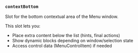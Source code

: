 ### `contextBottom`

Slot for the bottom contextual area of the Menu window.

This slot lets you:
- Place extra content below the list (hints, final actions)
- Show dynamic blocks depending on window/selection state
- Access control data (MenuControlItem) if needed

